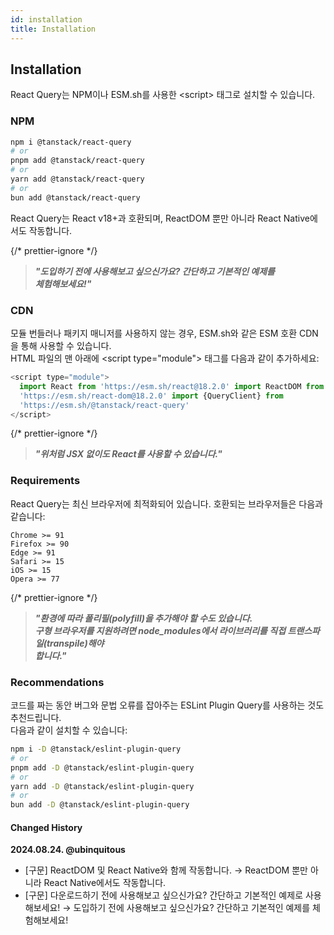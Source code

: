 ```yaml
---
id: installation
title: Installation
---
```


## Installation

React Query는 NPM이나 ESM.sh를 사용한 \<script\> 태그로 설치할 수 있습니다.

### NPM

```bash
npm i @tanstack/react-query
# or
pnpm add @tanstack/react-query
# or
yarn add @tanstack/react-query
# or
bun add @tanstack/react-query
```

React Query는 React v18+과 호환되며, ReactDOM 뿐만 아니라 React Native에서도 작동합니다.

{/* prettier-ignore */}
><b><i>"도입하기 전에 사용해보고 싶으신가요? 간단하고 기본적인 예제를<br/>체험해보세요!"</i></b>

### CDN

모듈 번들러나 패키지 매니저를 사용하지 않는 경우, ESM.sh와 같은 ESM 호환 CDN을 통해 사용할 수 있습니다.  
HTML 파일의 맨 아래에 \<script type="module"\> 태그를 다음과 같이 추가하세요:

```js
<script type="module">
  import React from 'https://esm.sh/react@18.2.0' import ReactDOM from
  'https://esm.sh/react-dom@18.2.0' import {QueryClient} from
  'https://esm.sh/@tanstack/react-query'
</script>
```

{/* prettier-ignore */}
> <b><i>"위처럼 JSX 없이도 React를 사용할 수 있습니다."</i></b>

### Requirements

React Query는 최신 브라우저에 최적화되어 있습니다. 호환되는 브라우저들은 다음과 같습니다:

```
Chrome >= 91
Firefox >= 90
Edge >= 91
Safari >= 15
iOS >= 15
Opera >= 77
```

{/* prettier-ignore */}
> <b><i>"환경에 따라 폴리필(polyfill)을 추가해야 할 수도 있습니다. <br />구형 브라우저를 지원하려면 node_modules에서 라이브러리를 직접 트랜스파일(transpile)해야<br/>합니다."</i></b>

### Recommendations

코드를 짜는 동안 버그와 문법 오류를 잡아주는 ESLint Plugin Query를 사용하는 것도 추천드립니다.  
다음과 같이 설치할 수 있습니다:

```bash
npm i -D @tanstack/eslint-plugin-query
# or
pnpm add -D @tanstack/eslint-plugin-query
# or
yarn add -D @tanstack/eslint-plugin-query
# or
bun add -D @tanstack/eslint-plugin-query
```

#### Changed History

**2024.08.24. @ubinquitous**

- [구문] ReactDOM 및 React Native와 함께 작동합니다. → ReactDOM 뿐만 아니라 React Native에서도 작동합니다.
- [구문] 다운로드하기 전에 사용해보고 싶으신가요? 간단하고 기본적인 예제로 사용해보세요! → 도입하기 전에 사용해보고 싶으신가요? 간단하고 기본적인 예제를 체험해보세요!
